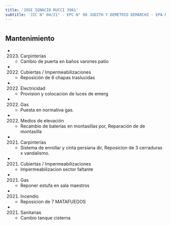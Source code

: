 ```yaml
---
title: 'JOSE IGNACIO RUCCI 3961'
subtitle: 'JIC N° 04/21° - EPC N° 08 JUDITH Y DEMETRIO DEMARCHI - EPA N° 08 JUDITH Y DEMETRIO DEMARCHI - CECIE N° 25'
---
```


#


## Mantenimiento

*  (2023) Carpinterías 
    + Cambio de puerta en baños varones patio

*  (2022) Cubiertas / Impermeabilizaciones 
    + Reposición de 6 chapas traslucidas

*  (2022) Electricidad 
    + Provision y colocacion de luces de emerg

*  (2022) Gas 
    + Puesta en normativa gas.

*  (2022) Medios de elevación 
    + Recambio de baterías en montasillas por, Reparación de  de montasilla

*  (2021) Carpinterías 
    + Sistema de enrollar y cinta persiana dir, Reposicion de 3 cerraduras x vandalismo.

*  (2021) Cubiertas / Impermeabilizaciones 
    + Impermeabilizacion sector faltante

*  (2021) Gas 
    + Reponer estufa en sala maestros

*  (2021) Incendio 
    + Reposicion de 7 MATAFUEGOS

*  (2021) Sanitarias 
    + Cambio tanque cisterna




